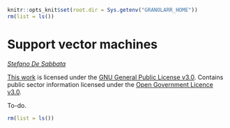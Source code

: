 ```r
knitr::opts_knit$set(root.dir = Sys.getenv("GRANOLARR_HOME"))
rm(list = ls())
```

# Support vector machines

*[Stefano De Sabbata](https://stefanodesabbata.com)*

[This work](https://github.com/sdesabbata/granolarr) is licensed under the [GNU General Public License v3.0](https://www.gnu.org/licenses/gpl-3.0.html). Contains public sector information licensed under the [Open Government Licence v3.0](http://www.nationalarchives.gov.uk/doc/open-government-licence).

To-do.

```r
rm(list = ls())
```